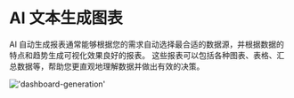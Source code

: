 # AI 文本生成图表

AI 自动生成报表通常能够根据您的需求自动选择最合适的数据源，并根据数据的特点和趋势生成可视化效果良好的报表。
这些报表可以包括各种图表、表格、汇总数据等，帮助您更直观地理解数据并做出有效的决策。

!['dashboard-generation'](/image/dashboard/dashboard-generation.gif)

